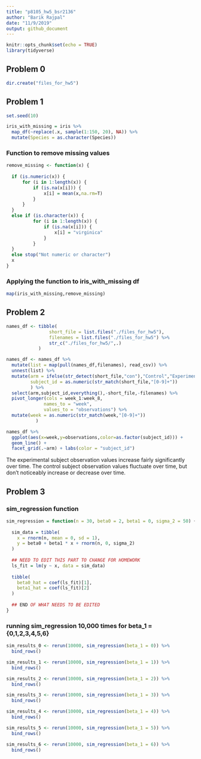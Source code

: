 ```yaml
---
title: "p8105_hw5_bsr2136"
author: "Barik Rajpal"
date: "11/9/2019"
output: github_document
---
```


```r
knitr::opts_chunk$set(echo = TRUE)
library(tidyverse)
```

## Problem 0

```r
dir.create("files_for_hw5")
```

## Problem 1

```r
set.seed(10)

iris_with_missing = iris %>% 
  map_df(~replace(.x, sample(1:150, 20), NA)) %>%
  mutate(Species = as.character(Species))
```

### Function to remove missing values

```r
remove_missing <- function(x) {
  
  if (is.numeric(x)) {
      for (i in 1:length(x)) {
          if (is.na(x[i])) {
              x[i] = mean(x,na.rm=T)
          }
      }
  }
  else if (is.character(x)) {
          for (i in 1:length(x)) {
              if (is.na(x[i])) {
                  x[i] = "virginica"
              }
          }
  }
  else stop("Not numeric or character")
  x
}
```

### Applying the function to iris_with_missing df

```r
map(iris_with_missing,remove_missing)
```

## Problem 2

```r
names_df <- tibble(
                short_file = list.files("./files_for_hw5"),
                filenames = list.files("./files_for_hw5") %>%
                str_c("./files_for_hw5/",.)
            )

names_df <- names_df %>%
  mutate(list = map(pull(names_df,filenames), read_csv)) %>%
  unnest(list) %>%
  mutate(arm = ifelse(str_detect(short_file,"con"),"Control","Experimental"),
         subject_id = as.numeric(str_match(short_file,"[0-9]+"))
         ) %>%
  select(arm,subject_id,everything(),-short_file,-filenames) %>%
  pivot_longer(cols = week_1:week_8,
              names_to = "week",
              values_to = "observations") %>%
  mutate(week = as.numeric(str_match(week,"[0-9]+"))
           )

names_df %>%
  ggplot(aes(x=week,y=observations,color=as.factor(subject_id))) + 
  geom_line() +
  facet_grid(.~arm) + labs(color = "subject_id")

```

The experimental subject observation values increase fairly significantly over time. The control subject observation values fluctuate over time, but don't noticeably increase or decrease over time.

## Problem 3

### sim_regression function

```r
sim_regression = function(n = 30, beta0 = 2, beta1 = 0, sigma_2 = 50) {
  
  sim_data = tibble(
    x = rnorm(n, mean = 0, sd = 1),
    y = beta0 + beta1 * x + rnorm(n, 0, sigma_2)
  )
  
  ## NEED TO EDIT THIS PART TO CHANGE FOR HOMEWORK
  ls_fit = lm(y ~ x, data = sim_data)
  
  tibble(
    beta0_hat = coef(ls_fit)[1],
    beta1_hat = coef(ls_fit)[2]
  )
  
  ## END OF WHAT NEEDS TO BE EDITED
}
```

### running sim_regression 10,000 times for beta_1 = {0,1,2,3,4,5,6}

```r
sim_results_0 <- rerun(10000, sim_regression(beta_1 = 0)) %>% 
  bind_rows()

sim_results_1 <- rerun(10000, sim_regression(beta_1 = 1)) %>% 
  bind_rows()

sim_results_2 <- rerun(10000, sim_regression(beta_1 = 2)) %>% 
  bind_rows()

sim_results_3 <- rerun(10000, sim_regression(beta_1 = 3)) %>% 
  bind_rows()

sim_results_4 <- rerun(10000, sim_regression(beta_1 = 4)) %>% 
  bind_rows()

sim_results_5 <- rerun(10000, sim_regression(beta_1 = 5)) %>% 
  bind_rows()

sim_results_6 <- rerun(10000, sim_regression(beta_1 = 6)) %>% 
  bind_rows()
```

